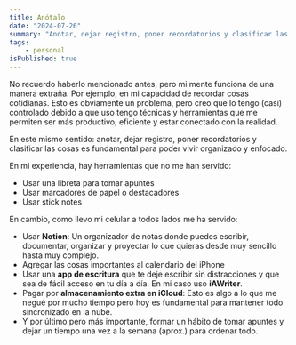 ```yaml
---
title: Anótalo
date: "2024-07-26"
summary: "Anotar, dejar registro, poner recordatorios y clasificar las cosas es fundamental para mi."
tags: 
    - personal
isPublished: true
---
```


No recuerdo haberlo mencionado antes, pero mi mente funciona de una manera extraña. Por ejemplo, en mi capacidad de recordar cosas cotidianas. Esto es obviamente un problema, pero creo que lo tengo (casi) controlado debido a que uso tengo técnicas y herramientas que me permiten ser más productivo, eficiente y estar conectado con la realidad.

En este mismo sentido: anotar, dejar registro, poner recordatorios y clasificar las cosas es fundamental para poder vivir organizado y enfocado.

En mi experiencia, hay herramientas que no me han servido:
- Usar una libreta para tomar apuntes
- Usar marcadores de papel o destacadores
- Usar stick notes

En cambio, como llevo mi celular a todos lados me ha servido:
- Usar **Notion**: Un organizador de notas donde puedes escribir, documentar, organizar y proyectar lo que quieras desde muy sencillo hasta muy complejo.
- Agregar las cosas importantes al calendario del iPhone
- Usar una **app de escritura** que te deje escribir sin distracciones y que sea de fácil acceso en tu día a día. En mi caso uso **iAWriter**.
- Pagar por **almacenamiento extra en iCloud**: Esto es algo a lo que me negué por mucho tiempo pero hoy es fundamental para mantener todo sincronizado en la nube.
- Y por último pero más importante, formar un hábito de tomar apuntes y dejar un tiempo una vez a la semana (aprox.) para ordenar todo.
